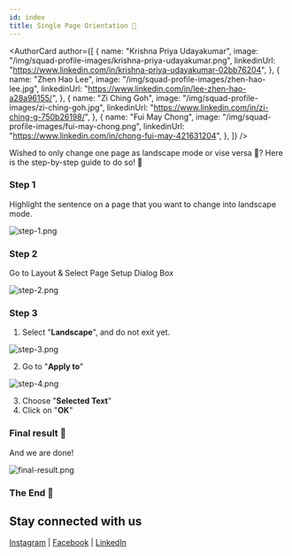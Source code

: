 ```yaml
---
id: index
title: Single Page Orientation 🤯
---
```



<AuthorCard
	author={[
		{
			name: "Krishna Priya Udayakumar",
			image: "/img/squad-profile-images/krishna-priya-udayakumar.png",
			linkedinUrl: "https://www.linkedin.com/in/krishna-priya-udayakumar-02bb76204",
		},
		{
			name: "Zhen Hao Lee",
			image: "/img/squad-profile-images/zhen-hao-lee.jpg",
			linkedinUrl: "https://www.linkedin.com/in/lee-zhen-hao-a28a96155/",
		},
		{
			name: "Zi Ching Goh",
			image: "/img/squad-profile-images/zi-ching-goh.jpg",
			linkedinUrl: "https://www.linkedin.com/in/zi-ching-g-750b26198/",
		},
		{
			name: "Fui May Chong",
			image: "/img/squad-profile-images/fui-may-chong.png",
			linkedinUrl: "https://www.linkedin.com/in/chong-fui-may-421631204",
		},
	]}
/>

Wished to only change one page as landscape mode or vise versa 🤯? Here is the step-by-step guide to do so! 🤩

### Step 1

Highlight the sentence on a page that you want to change into landscape mode.

![step-1.png](../2021-03-27-single-page-orientation/step-1.png)

### Step 2

Go to Layout & Select Page Setup Dialog Box

![step-2.png](../2021-03-27-single-page-orientation/step-2.png)

### Step 3

1. Select "**Landscape**", and do not exit yet.

![step-3.png](../2021-03-27-single-page-orientation/step-3.png)

2. Go to "**Apply to**"

![step-4.png](../2021-03-27-single-page-orientation/step-4.png)

3. Choose "**Selected Text**"
4. Click on "**OK**"

### Final result 🥳

And we are done!

![final-result.png](../2021-03-27-single-page-orientation/final-result.png)

### The End 🎊

## Stay connected with us

[Instagram](https://www.instagram.com/microsoft_mws/) |
[Facebook](https://www.facebook.com/microsoft.mws) |
[LinkedIn](https://www.linkedin.com/company/mwsquad/)
